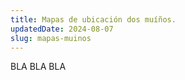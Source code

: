 ---
title: Mapas de ubicación dos muíños.
updatedDate: 2024-08-07
slug: mapas-muinos
---

BLA BLA BLA

